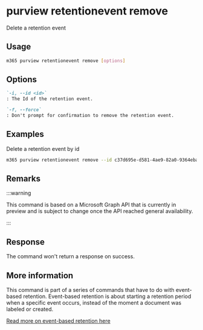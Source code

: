 
# purview retentionevent remove

Delete a retention event

## Usage

```sh
m365 purview retentionevent remove [options]
```

## Options

```md definition-list
`-i, --id <id>`
: The Id of the retention event.

`-f, --force`
: Don't prompt for confirmation to remove the retention event.
```

<Global />

## Examples

Delete a retention event by id

```sh
m365 purview retentionevent remove --id c37d695e-d581-4ae9-82a0-9364eba4291e
```

## Remarks

:::warning

This command is based on a Microsoft Graph API that is currently in preview and is subject to change once the API reached general availability.

:::

## Response

The command won't return a response on success.

## More information

This command is part of a series of commands that have to do with event-based retention. Event-based retention is about starting a retention period when a specific event occurs, instead of the moment a document was labeled or created.

[Read more on event-based retention here](https://learn.microsoft.com/microsoft-365/compliance/event-driven-retention?view=o365-worldwide)
